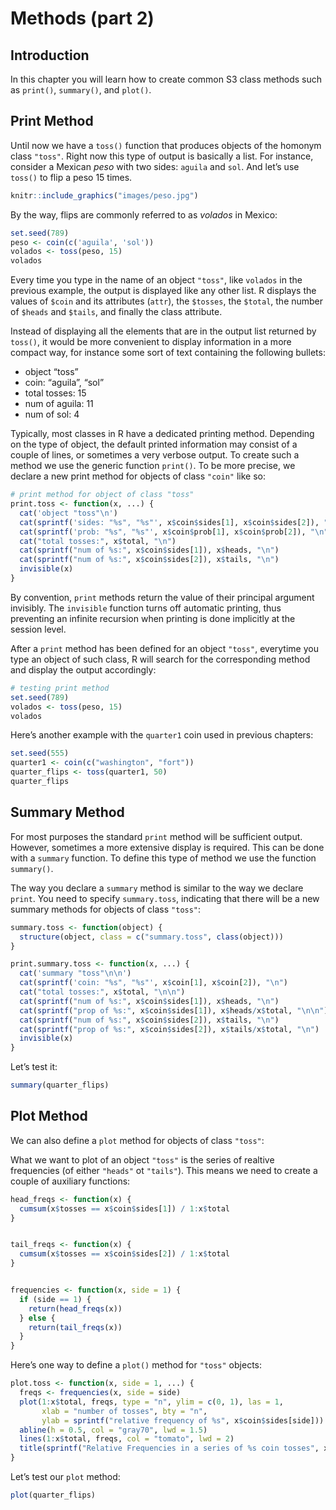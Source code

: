 # Methods (part 2) {#methods2}

## Introduction

In this chapter you will learn how to create common S3 class methods such as `print()`, `summary()`, and `plot()`.


## Print Method

Until now we have a `toss()` function that produces objects of the homonym class `"toss"`. Right now this type of output is basically a list. For instance, consider a Mexican _peso_ with two sides: `aguila` and `sol`. And let's use `toss()` to flip a peso 15 times. 

```r
knitr::include_graphics("images/peso.jpg")
```

By the way, flips are commonly referred to as _volados_ in Mexico:

```r
set.seed(789)
peso <- coin(c('aguila', 'sol'))
volados <- toss(peso, 15)
volados
```

Every time you type in the name of an object `"toss"`, like `volados` in the previous example, the output is displayed like any other list. R displays the values of `$coin` and its attributes (`attr`), the `$tosses`, the `$total`, the number of `$heads` and `$tails`, and finally the class attribute. 

Instead of displaying all the elements that are in the output list returned by `toss()`, it would be more convenient to display information in a more compact way, for instance some sort of text containing the following bullets:

- object "toss"
- coin: "aguila", "sol" 
- total tosses: 15 
- num of aguila: 11 
- num of sol: 4

Typically, most classes in R have a dedicated printing method. Depending on the type of object, the default printed information may consist of a couple of lines, or sometimes a very verbose output. To create such
a method we use the generic function `print()`. To be more precise, we declare a new print method for objects of class `"coin"` like so:

```r
# print method for object of class "toss"
print.toss <- function(x, ...) {
  cat('object "toss"\n')
  cat(sprintf('sides: "%s", "%s"', x$coin$sides[1], x$coin$sides[2]), "\n")
  cat(sprintf('prob: "%s", "%s"', x$coin$prob[1], x$coin$prob[2]), "\n")
  cat("total tosses:", x$total, "\n")
  cat(sprintf("num of %s:", x$coin$sides[1]), x$heads, "\n")
  cat(sprintf("num of %s:", x$coin$sides[2]), x$tails, "\n")
  invisible(x)
}
```

By convention, `print` methods return the value of their principal argument invisibly. The `invisible` function turns off automatic printing, thus preventing an infinite recursion when printing is done implicitly at the session level.

After a `print` method has been defined for an object `"toss"`, everytime you type an object of such class, R will search for the corresponding method and display the output accordingly:

```r
# testing print method
set.seed(789)
volados <- toss(peso, 15)
volados
```

Here's another example with the `quarter1` coin used in previous chapters:

```r
set.seed(555)
quarter1 <- coin(c("washington", "fort")) 
quarter_flips <- toss(quarter1, 50)
quarter_flips
```


## Summary Method

For most purposes the standard `print` method will be sufficient output. However, sometimes a more extensive display is required. This can be done with a `summary` function. To define this type of method we use the function `summary()`.

The way you declare a `summary` method is similar to the way we declare `print`. You need to specify `summary.toss`, indicating that there will be a new summary methods for objects of class `"toss"`:

```r
summary.toss <- function(object) {
  structure(object, class = c("summary.toss", class(object)))
}

print.summary.toss <- function(x, ...) {
  cat('summary "toss"\n\n')
  cat(sprintf('coin: "%s", "%s"', x$coin[1], x$coin[2]), "\n")
  cat("total tosses:", x$total, "\n\n")
  cat(sprintf("num of %s:", x$coin$sides[1]), x$heads, "\n")
  cat(sprintf("prop of %s:", x$coin$sides[1]), x$heads/x$total, "\n\n")
  cat(sprintf("num of %s:", x$coin$sides[2]), x$tails, "\n")
  cat(sprintf("prop of %s:", x$coin$sides[2]), x$tails/x$total, "\n")
  invisible(x)
}
```

Let's test it:

```r
summary(quarter_flips)
```



## Plot Method

We can also define a `plot` method for objects of class `"toss"`:

What we want to plot of an object `"toss"` is the series of realtive frequencies (of either `"heads"` ot `"tails"`). This means we need to create a couple of auxiliary functions:

```r
head_freqs <- function(x) {
  cumsum(x$tosses == x$coin$sides[1]) / 1:x$total
}


tail_freqs <- function(x) {
  cumsum(x$tosses == x$coin$sides[2]) / 1:x$total
}


frequencies <- function(x, side = 1) {
  if (side == 1) {
    return(head_freqs(x))
  } else {
    return(tail_freqs(x))
  }
}
```

Here's one way to define a `plot()` method for `"toss"` objects:

```r
plot.toss <- function(x, side = 1, ...) {
  freqs <- frequencies(x, side = side)
  plot(1:x$total, freqs, type = "n", ylim = c(0, 1), las = 1,
       xlab = "number of tosses", bty = "n",
       ylab = sprintf("relative frequency of %s", x$coin$sides[side]))
  abline(h = 0.5, col = "gray70", lwd = 1.5)
  lines(1:x$total, freqs, col = "tomato", lwd = 2)
  title(sprintf("Relative Frequencies in a series of %s coin tosses", x$total))
}
```

Let's test our `plot` method:

```r
plot(quarter_flips)
```
